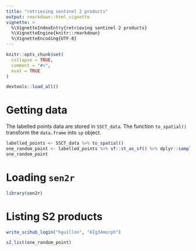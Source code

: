 ```yaml
---
title: "retrieving sentinel 2 products"
output: rmarkdown::html_vignette
vignette: >
  %\VignetteIndexEntry{retrieving sentinel 2 products}
  %\VignetteEngine{knitr::rmarkdown}
  %\VignetteEncoding{UTF-8}
---
```


```r
knitr::opts_chunk$set(
  collapse = TRUE,
  comment = "#>",
  eval = TRUE
)
```

```r
devtools::load_all()
```

# Getting data

The labelled points data are stored in `SSCT_data`. The function `to_spatial()` transform the `data.frame` into `sp` object.

```r
labelled_points <- SSCT_data %>% to_spatial()
one_random_point <- labelled_points %>% sf::st_as_sf() %>% dplyr::sample_n(1)
one_random_point
```

# Loading `sen2r`

```r
library(sen2r)
```

# Listing S2 products

```r
write_scihub_login("hguillon", "AIg34morph")
```

```r
s2_list(one_random_point)
```